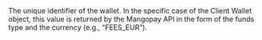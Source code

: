 <ResponseField name="CreditedWalletId" type="string" >    
The unique identifier of the wallet.
In the specific case of the Client Wallet object, this value is returned by the Mangopay API in the form of the funds type and the currency (e.g., “FEES_EUR”).  
</ResponseField>